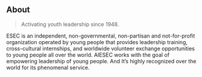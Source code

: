 ## About

> Activating youth leadership since 1948.

ESEC is an independent, non-governmental, non-partisan and not-for-profit organization operated by young people that provides leadership training, cross-cultural internships, and worldwide volunteer exchange opportunities to young people all over the world. AIESEC works with the goal of empowering leadership of young people. And It’s highly recognized over the world for its phenomenal service.
